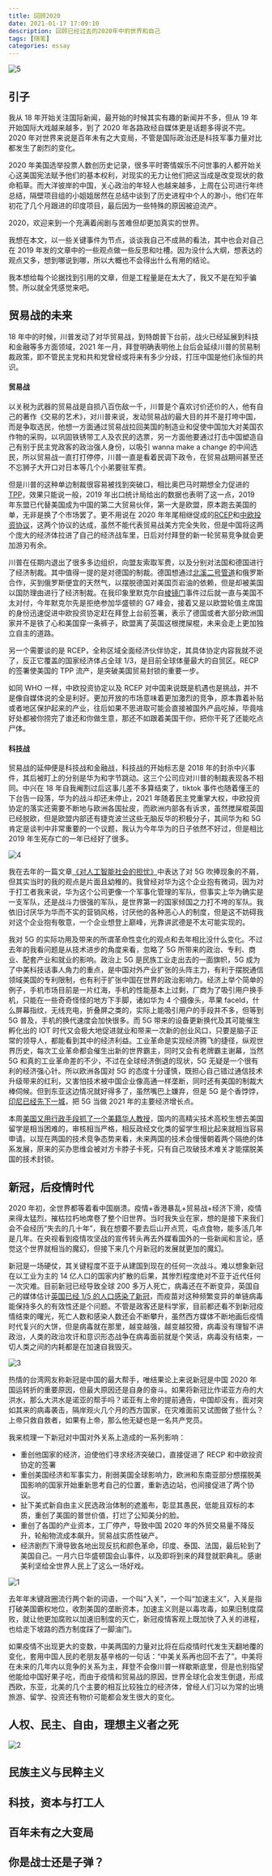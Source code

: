 ```yaml
---
title: 回顾2020
date: 2021-01-17 17:09:10
description: 回顾已经过去的2020年中的世界和自己
tags: [随笔]
categories: essay
---
```


![5](5.png)

## 引子

我从 18 年开始关注国际新闻，最开始的时候其实有趣的新闻并不多，但从 19 年开始国际大戏越来越多，到了 2020 年各路政经自媒体更是话题多得说不完。2020 年对世界来说是百年未有之大变局，不管是国际政治还是科技军事力量对比都发生了剧烈的变化。

2020 年美国选举投票人数创历史记录，很多平时寄情娱乐不问世事的人都开始关心这美国宪法赋予他们的基本权利，对现实的无力让他们把这当成是改变现状的救命稻草。而大洋彼岸的中国，关心政治的年轻人也越来越多，上周在公司进行年终总结，隔壁项目组的小姐姐居然在总结中谈到了历史进程中个人的渺小，他们在年初花了几个月跟进的印度项目，最后因为一些特殊的原因被迫流产。

2020，欢迎来到一个充满着闹剧与苦难但却更加真实的世界。

我想在本文，以一些关键事件为节点，谈谈我自己不成熟的看法，其中也会对自己在 2019 年发的文章中的一些观点做一些反思和吐槽。因为没什么大纲，想表达的观点又多，想到哪说到哪，所以大概也不会得出什么有用的结论。

我本想给每个论据找到引用的文章，但是工程量是在太大了，我又不是在知乎骗赞。所以就全凭感觉来吧。

## 贸易战的未来

18 年中的时候，川普发动了对华贸易战，到特朗普下台前，战火已经延展到科技和金融等多方面领域，2021 年一月，拜登明确表明他上台后会延续川普的贸易制裁政策，即不管民主党和共和党曾经或将来有多少分歧，打压中国是他们永恒的共识。

#### 贸易战

以关税为武器的贸易战是自损八百伤敌一千，川普是个喜欢讨价还价的人，他有自己的著作《交易的艺术》，对川普来说，发动贸易战的最大目的并不是打垮中国，而是争取选民，他想一方面通过贸易战拉回美国的制造业和促使中国加大对美国农作物的采购，以巩固铁锈带工人及农民的选票，另一方面他要通过打击中国塑造自己有别于民主党政客的政治强人身份，以吸引 wanna make a change 的中间选民，所以贸易战一直打打停停，川普一直是看着民调下政令，在贸易战期间甚至还不忘狮子大开口对日本等几个小弟要驻军费。

但是川普的这种单边制裁很容易被找到突破口，相比奥巴马时期想全力促进的[TPP](https://en.wikipedia.org/wiki/Trans-Pacific_Partnership)，效果只能说一般，2019 年出口统计局给出的数据也表明了这一点，2019 年东盟已代替美国成为中国的第二大贸易伙伴，第一大是欧盟，原本跑去美国的单，无非是换了个市场罢了。更不用说在 2020 年年尾相继促成的[RCEP](https://en.wikipedia.org/wiki/Regional_Comprehensive_Economic_Partnership)和[中欧投资协议](https://zh.wikipedia.org/wiki/%E4%B8%AD%E6%AC%A7%E5%85%A8%E9%9D%A2%E6%8A%95%E8%B5%84%E5%8D%8F%E5%AE%9A)，这两个协议的达成，虽然不能代表贸易战美方完全失败，但是中国将这两个庞大的经济体拉进了自己的经济战车里，日后对付拜登的新一轮贸易竞争就会更加游刃有余。

川普在任期内退出了很多多边组织，向盟友索取军费，以及分别对法国和德国进行了经济制裁。其中值得一提的是对德国的制裁。德国想通过[北溪二号管道](https://zh.wikipedia.org/wiki/%E5%8C%97%E6%BA%AA%E5%A4%A9%E7%84%B6%E6%B0%94%E7%AE%A1%E9%81%93)和俄罗斯合作，买到俄罗斯便宜的天然气，以摆脱德国对美国页岩油的依赖，但是却被美国以国防理由进行了经济制裁。在我印象里默克尔自[棱镜门](https://baike.baidu.com/item/%E6%A3%B1%E9%95%9C%E9%97%A8)事件过后就一直与美国不太对付，今年默克尔先是拒绝参加华盛顿的 G7 峰会，接着又是以欧盟轮值主席国的身份迅速促进中欧投资协定赶在拜登上台前签署，表示了德国或者大部分欧洲国家并不是铁了心和美国穿一条裤子，欧盟离了英国这根搅屎棍，未来会走上更加独立自主的道路。

另一个需要谈的是 RCEP，全称区域全面经济伙伴协定，其具体协定内容我就不说了，反正它覆盖的国家经济体占全球 1/3，是目前全球体量最大的自贸区。RECP 的签署使美国的 TPP 流产，是突破美国贸易封锁的重要一步。

如同 WHO 一样，中欧投资协定以及 RCEP 对中国来说既是机遇也是挑战，并不是像自媒体说的全是利好。更加开放的市场意味着更加激烈的竞争，原本靠着补贴或者地区保护起来的产业，往后如果不思进取可能会直接被国外产品吃掉，毕竟啥好处都被你捞完了谁还和你做生意，那还不如跟着美国干你，把你干死了还能吃点尸体。

#### 科技战

贸易战的延伸便是科技战和金融战，科技战的开始标志是 2018 年的封杀中兴事件，其后被盯上的分别是华为和字节跳动。这三个公司应对川普的制裁表现各不相同。中兴在 18 年自我阉割过后这事儿差不多算结束了，tiktok 事件也随着懂王的下台告一段落，华为的战斗却还未停止，2021 年随着民主党重掌大权，中欧投资协定的落实还需要不断地与欧洲各国扯皮，而欧洲内部各有诉求，虽然搅屎棍英国已经脱欧，但是欧盟内部还有捷克波兰这些无脑反华的积极分子，其间华为和 5G 肯定是谈判中非常重要的一个议题，我认为今年华为的日子依然不好过，但是相比 2019 年生死存亡的一年已经好了很多。

![4](4.jpg)

我在去年的一篇文章[《对人工智能社会的担忧》](https://blog.foolishrobot.xyz/essay/637534400)中表达了对 5G 吹捧现象的不屑，但其实当时的我的观点是片面且幼稚的。我曾经对华为这个企业抱有微词，因为对于打工者我来说，华为这个公司更像一个军事化管理的军队，但事实上华为确实是一支军队，还是战斗力很强的军队，是世界第一的国家倾国之力打不垮的军队。我依旧讨厌华为华而不实的营销风格，讨厌他的各种恶心人的制度，但是这不妨碍我对这个企业抱有敬意，一个企业想登上巅峰，光靠讲武德是不太可能实现的。

我对 5G 的实际功用及带来的所谓革命性变化的观点和去年相比没什么变化。不过去年的我看问题是从技术进步的角度来看，忽略了 5G 所带来的政治、专利、商业、配套产业和就业的影响。政治上 5G 是民族工业走出去的一面旗帜，5G 成为了中美科技话事人角力的重点，是中国对外产业扩张的头阵主力，有利于摆脱通信领域美国的专利限制，也有利于扩张中国在世界的政治影响力。经济上举个简单的例子，手机市场目前是一片红海，手机的性能基本上过剩，厂商为了吸引用户换手机，只能在一些奇奇怪怪的地方下手脚，诸如华为 4 个摄像头，苹果 faceId，什么屏幕指纹，无线充电，折叠屏之类的，实际上能吸引用户的手段并不多，但等到 5G 普及，手机的换代速度会加快很多。而 5G 带来的设备更新换代及其可能催生孵化出的 IOT 时代又会极大地促进就业和带来一次新的创业风口，只要是脑子正常的领导人，都能看到其中的经济利益。工业革命是实现经济腾飞的捷径，纵观世界历史，每次工业革命都会催生出新的世界霸主，同时又会有老牌霸主谢幕，当然 5G 和真的工业革命差的不少，不过在全球经济倒退的现状，5G 无疑是一个很有利的经济强心针。所以欧洲各国对 5G 的态度十分谨慎，既担心自己错过通信技术升级带来的红利，又害怕技术被中国企业像高通一样垄断，同时还有美国的制裁大棒伺候。但到东亚这边情况就好得多了，虽然嘴巴上嫌弃，但是 5G 是个香饽饽，[印尼已经先下一城](http://surabaya.mofcom.gov.cn/article/jmxw/202012/20201203025183.shtml)，把 5G 当做 2021 年的主要经济增长点。

本周[美国又用行政手段抓了一个美籍华人教授](https://mp.weixin.qq.com/s/9TtFFE4TjoYeRr_Xvrolzw)，国内的高精尖技术高校生想去美国留学是相当困难的，审核相当严格，相反政经文化类的留学生相比起来就相当容易申请。以现在两国的技术竞争态势来看，未来两国的技术会慢慢朝着两个隔绝的体系发展，原来的买办思维会被对方卡脖子卡死，只有自己攻破技术难关才能摆脱美国的技术封锁。

## 新冠，后疫情时代

2020 年初，全世界都等着看中国崩溃。疫情+香港暴乱+贸易战+经济下滑，疫情来得太猛烈，摧枯拉朽地席卷了整个旧世界。当时我失业在家，想的是接下来我们会不会经历“失去的几十年”，我在想要不要去后山开点荒，屯点食物，能多活几年是几年。在央视看到疫情攻坚战的宣传转头再去外媒看国外的一些新闻和言论，感觉这个世界就相当的魔幻，但接下来几个月新冠的发展就更加的魔幻。

新冠是一场硬仗，其关键程度不亚于从建国到现在的任何一次战斗。难以想象新冠在以工业为主的 14 亿人口的国家内扩散的后果，其惨烈程度绝对不亚于近代任何一次灾难。目前新冠已经导致全球 200 多万人死亡，病毒还在不断变异，英国自己的媒体估计[英国已经 1/5 的人口感染了新冠](https://www.edgehealth.co.uk/post/as-many-as-1-in-5-people-in-england-have-had-the-covid-19-disease)，而疫苗对这种频繁变异的单链病毒能保持多久的有效性还是个问题。不管是政客还是科学家，目前都还看不到新冠疫情结束的曙光，死亡人数和感染人数还会不断攀升，虽然西方媒体不断地画后疫情时代复兴的大饼，但是病毒就在那里，越变越强，越变越狡猾，病毒没有理智不讲政治，人类的政治攻讦和意识形态战争在病毒面前就是个笑话，病毒没有结束，一切人类之间的内耗都是在加速自我毁灭。

![3](3.jpg)

热情的台湾网友称新冠是中国的最大帮手，唯结果论上来说新冠是中国 2020 年国运转折的重要原因，但最大原因还是自身的奋斗。如果将新冠比作诺亚方舟的大洪水，那么大洪水是诺亚的帮手吗？诺亚有上帝的提前通告，中国却没有，面对突如其来的病毒袭击，隔岸观火几个月的西方国家，在灾难面前又试图做了些什么？上帝只救自救者，如果有上帝，那么他无疑也是一名共产党员。

我来梳理一下新冠对中国对外关系上造成的一系列影响：

- 重创他国家的经济，迫使他们寻求经济突破口，直接促进了 RECP 和中欧投资协定的签署
- 重创美国经济和军事实力，削弱美国全球影响力，欧洲和东南亚部分想摆脱美国影响的国家开始重新思考自己的位置，重新选边站，也间接促进了两个协议。
- 扯下美式新自由主义民选政治体制的遮羞布，彰显其愚民，低能且双标的本质，重创了美国的普世价值，打烂了公知美分的脸。
- 重创了各国的产业资本，工厂停产，导致中国 2020 年的外贸交易量不降反升，轮船物流成本飙升。贸易战实质性破产。
- 经济剧烈下滑导致各地出现反抗和颜色革命，印度、泰国、法国，最后轮到了美国自己。一月六日华盛顿国会山事件，以及即将到来的拜登就职典礼。感谢美利坚给全世界人民上了这么一场好戏。

![1](1.png)

去年年末键政圈流行两个新的词语，一个叫“入关”，一个叫“加速主义”，入关是指打破美国霸权地位，收割美国的垄断资本，加速主义则是以毒攻毒，如果旧制度腐败，就让他更加腐败以加速旧制度的灭亡，新冠疫情客观上既加快了入关的进程，也给走下坡路的西方制度踩了一脚油门。

如果疫情不出现更大的变数，中美两国的力量对比将在后疫情时代发生天翻地覆的变化，套用中国人民的老朋友基辛格的一句话：“中美关系再也回不去了”。中美将在未来的几年内以竞争的关系为主，拜登不会像川普一样歇斯底里，但是也别指望他能给中国好果子吃，而由于疫情和贸易战的原因，世界全球化会发生倒退，形成西欧，东亚，北美的几个主要的相互比较独立的经济体，曾经人们习以为常的出境旅游、留学、投资还有物价可能都会发生很大的变化。

## 人权、民主、自由，理想主义者之死

![2](2.jpg)

## 民族主义与民粹主义

## 科技，资本与打工人

## 百年未有之大变局

## 你是战士还是子弹？
